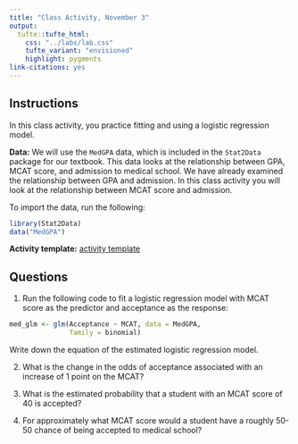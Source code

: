 ```yaml
---
title: "Class Activity, November 3"
output: 
  tufte::tufte_html:
    css: "../labs/lab.css"
    tufte_variant: "envisioned"
    highlight: pygments
link-citations: yes
---
```


## Instructions

In this class activity, you practice fitting and using a logistic regression model. 

**Data:** We will use the `MedGPA` data, which is included in the `Stat2Data` package for our textbook. This data looks at the relationship between GPA, MCAT score, and admission to medical school. We have already examined the relationship between GPA and admission. In this class activity you will look at the relationship between MCAT score and admission.

To import the data, run the following:

```r
library(Stat2Data)
data("MedGPA")
```

**Activity template:** [activity template](https://sta112-f21.github.io/class_activities/ca_lecture_31_template.Rmd)

## Questions

1. Run the following code to fit a logistic regression model with MCAT score as the predictor and acceptance as the response:

```r
med_glm <- glm(Acceptance ~ MCAT, data = MedGPA, 
               family = binomial)
```

Write down the equation of the estimated logistic regression model.

2. What is the change in the odds of acceptance associated with an increase of 1 point on the MCAT?

3. What is the estimated probability that a student with an MCAT score of 40 is accepted?

4. For approximately what MCAT score would a student have a roughly 50-50 chance of being accepted to medical school?